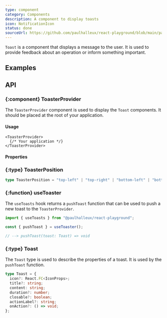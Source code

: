 ```yaml
---
type: component
category: Components
description: A component to display toasts
icon: NotificationIcon
status: done
sourceUrl: https://github.com/paulhalleux/react-playground/blob/main/packages/playground/src/components/Toast/toast-context.tsx
---
```


`Toast` is a component that displays a message to the user. It is used to provide feedback about an operation or inform something important.

## Examples

<Example name="components/General/Toast" />

## API

### \{:component} ToasterProvider

The `ToasterProvider` component is used to display the `Toast` components. It should be placed at the root of your application.

#### Usage

```tsx
<ToasterProvider>
  {/* Your application */}
</ToasterProvider>
```

#### Properties

<Properties component="ToasterProvider" />

### \{:type} ToasterPosition

```ts
type ToasterPosition = "top-left" | "top-right" | "bottom-left" | "bottom-right";
```

### \{:function} useToaster

The `useToasts` hook returns a `pushToast` function that can be used to push a new toast to the `ToasterProvider`.

```ts
import { useToasts } from "@paulhalleux/react-playground";

const { pushToast } = useToaster();

// --> pushToast(toast: Toast) => void
```

### \{:type} Toast

The `Toast` type is used to describe the properties of a toast. It is used by the `pushToast` function.

```ts
type Toast = {
  icon?: React.FC<IconProps>;
  title?: string;
  content: string;
  duration?: number;
  closable?: boolean;
  actionLabel?: string;
  onAction?: () => void;
};
```